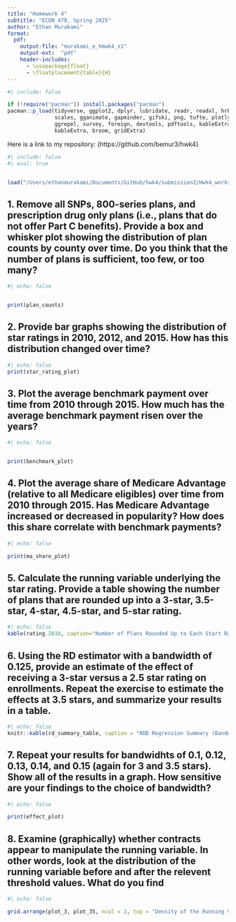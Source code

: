 ```yaml
---
title: "Homework 4"
subtitle: "ECON 470, Spring 2025"
author: "Ethan Murakami"
format:
  pdf:
    output-file: "murakami_e_hmwk4_s1"
    output-ext:  "pdf"
    header-includes:
      - \usepackage{float}
      - \floatplacement{table}{H}
---
```


```r
#| include: false

if (!require("pacman")) install.packages("pacman")
pacman::p_load(tidyverse, ggplot2, dplyr, lubridate, readr, readxl, hrbrthemes, fixest,
               scales, gganimate, gapminder, gifski, png, tufte, plotly, OECD,
               ggrepel, survey, foreign, devtools, pdftools, kableExtra, modelsummary,
               kableExtra, broom, gridExtra)
```

Here is a link to my repository: {https://github.com/bemur3/hwk4}

\newpage 

```r
#| include: false
#| eval: true


load("/Users/ethanmurakami/Documents/GitHub/hwk4/submission2/Hwk4_workspace.RData")
```


\newpage 


## 1. Remove all SNPs, 800-series plans, and prescription drug only plans (i.e., plans that do not offer Part C benefits). Provide a box and whisker plot showing the distribution of plan counts by county over time. Do you think that the number of plans is sufficient, too few, or too many?

```r
#| echo: false


print(plan_counts)
```

\newpage 

## 2. Provide bar graphs showing the distribution of star ratings in 2010, 2012, and 2015. How has this distribution changed over time?

```r
#| echo: false
print(star_rating_plot)
```

\newpage 

## 3. Plot the average benchmark payment over time from 2010 through 2015. How much has the average benchmark payment risen over the years?

```r
#| echo: false


print(benchmark_plot)
```

\newpage 

## 4. Plot the average share of Medicare Advantage (relative to all Medicare eligibles) over time from 2010 through 2015. Has Medicare Advantage increased or decreased in popularity? How does this share correlate with benchmark payments?

```r
#| echo: false

print(ma_share_plot)

```

\newpage 

## 5. Calculate the running variable underlying the star rating. Provide a table showing the number of plans that are rounded up into a 3-star, 3.5-star, 4-star, 4.5-star, and 5-star rating.

```r
#| echo: false
kable(rating.2010, caption="Number of Plans Rounded Up to Each Start Ratint(2010)")


```

\newpage 

## 6. Using the RD estimator with a bandwidth of 0.125, provide an estimate of the effect of receiving a 3-star versus a 2.5 star rating on enrollments. Repeat the exercise to estimate the effects at 3.5 stars, and summarize your results in a table.

```r
#| echo: false
knitr::kable(rd_summary_table, caption = "RDD Regression Summary (Bandwidth = 0.125)")

```

\newpage

## 7. Repeat your results for bandwidhts of 0.1, 0.12, 0.13, 0.14, and 0.15 (again for 3 and 3.5 stars). Show all of the results in a graph. How sensitive are your findings to the choice of bandwidth?

```r
#| echo: false

print(effect_plot)


```

\newpage

## 8. Examine (graphically) whether contracts appear to manipulate the running variable. In other words, look at the distribution of the running variable before and after the relevent threshold values. What do you find

```r
#| echo: false

grid.arrange(plot_3, plot_35, ncol = 2, top = "Density of the Running Variable Near RD Thresholds")



```